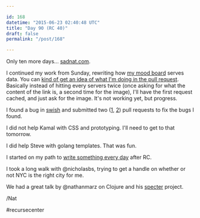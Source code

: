 ```yaml
---

id: 168
datetime: "2015-06-23 02:40:48 UTC"
title: "Day 90 (RC 40)"
draft: false
permalink: "/post/168"

---
```


Only ten more days... [sadnat.com](http://sadnat.com).

I continued my work from Sunday, rewriting how [my mood board](http://mood.natwelch.com) serves data. You can [kind of get an idea of what I'm doing in the pull request](https://github.com/icco/inspiration/pull/1/files). Basically instead of hitting every servers twice (once asking for what the content of the link is, a second time for the image), I'll have the first request cached, and just ask for the image. It's not working yet, but progress.

I found a bug in [swish](https://github.com/jeremyw/swish) and submitted two ([1](https://github.com/jeremyw/swish/pull/12), [2](https://github.com/jeremyw/swish/pull/11)) pull requests to fix the bugs I found.

I did not help Kamal with CSS and prototyping. I'll need to get to that tomorrow.

I did help Steve with golang templates. That was fun.

I started on my path to [write something every day](https://writing.natwelch.com/post/167) after RC.

I took a long walk with @nicholasbs, trying to get a handle on whether or not NYC is the right city for me.

We had a great talk by @nathanmarz on Clojure and his [specter](https://github.com/nathanmarz/specter) project.

/Nat

#recursecenter

